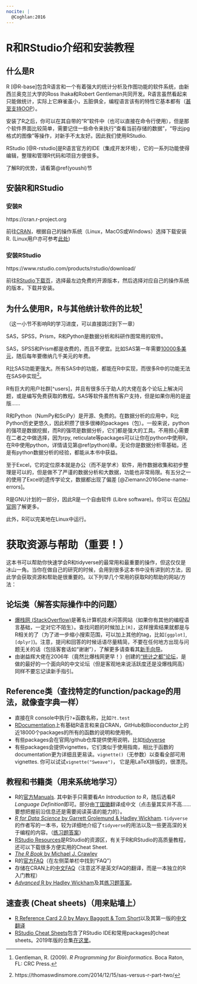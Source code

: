 ```yaml
---
nocite: |
  @Coghlan:2016
---
```



# R和RStudio介绍和安装教程 {#intro-and-installation}

## 什么是R

R [@R-base]包含R语言和一个有着强大的统计分析及作图功能的软件系统，由新西兰奥克兰大学的Ross Ihaka和Robert Gentleman共同开发。R语言虽然看起来只能做统计，实际上它麻雀虽小，五脏俱全，编程语言该有的特性它基本都有（[甚至支持OOP](https://adv-r.hadley.nz/oo.html)）。

安装了R之后，你可以在其自带的“R”软件中（也可以直接在命令行使用），但是那个软件界面比较简单，需要记住一些命令来执行“查看当前存储的数据”，“导出jpg格式的图像”等操作，对新手不太友好。因此我们使用RStudio. 

RStudio [@R-rstudio]是R语言官方的IDE（集成开发环境），它的一系列功能使得编辑，整理和管理R代码和项目方便很多。

了解R的优势，请看第\@ref(youshi)节

## 安装R和RStudio

### 安装R

https://cran.r-project.org

前往[CRAN](https://cran.r-project.org)，根据自己的操作系统（Linux，MacOS或Windows）选择下载安装R. (Linux用户亦可参考[此处](https://blog.zenggyu.com/en/post/2018-01-29/installing-r-r-packages-e-g-tidyverse-and-rstudio-on-ubuntu-linux/))

### 安装RStudio

https://www.rstudio.com/products/rstudio/download/

前往[RStudio下载页](https://www.rstudio.com/products/rstudio/download/)，选择最左边免费的开源版本，然后选择对应自己的操作系统的版本，下载并安装。

## 为什么使用R，R与其他统计软件的比较[^0] {#youshi}

（这一小节不影响R的学习进度，可以直接跳过到下一章）

SAS，SPSS，Prism，R和Python是数据分析和科研作图常用的软件。

SAS，SPSS和Prism都是收费的，而且不便宜。比如SAS第一年需要[10000多美元](http://www.sas.com/store/products-solutions/cSoftware-p1.html)，随后每年要缴纳几千美元的年费。

R比SAS功能更强大。所有SAS中的功能，都能在R中实现，而很多R中的功能无法在SAS中实现[^1]。

R有巨大的用户社群[^users]，并且有很多乐于助人的大佬在各个论坛上解决问题，或是编写免费获取的教程。SAS等软件虽然有客户支持，但是如果你用的是盗版……

[users]: https://blog.revolutionanalytics.com/2014/04/a-world-map-of-r-user-activity.html

R和Python（NumPy和SciPy）是开源、免费的。在数据分析的应用中，R比Python历史更悠久，因此积攒了很多很棒的packages（包）。一般来说，python的强项是数据挖掘，而R的强项是数据分析，它们都是强大的工具。不用担心需要在二者之中做选择，因为rpy, reticulate等packages可以让你在python中使用R，在R中使用python，详情请见第\@ref(python)章。无论你是数据分析零基础，还是有python数据分析的经验，都能从本书中获益。

至于Excel，它的定位原本就是办公（而不是学术）软件，用作数据收集和初步整理是可以的，但是做不了严谨的数据分析和大数据，功能也非常局限。有五分之一的使用了Excel的遗传学论文，数据都出现了偏差 [@Ziemann2016Gene-name-errors]。


R是GNU计划的一部分，因此R是一个自由软件 (Libre software)。你可以 在[GNU官网](https://www.gnu.org/philosophy/free-sw.zh-cn.html)了解更多。

此外，R可以完美地在Linux中运行。

[^0]: Gentleman, R. (2009). *R Programming for Bioinformatics*. Boca Raton, FL: CRC Press.
[^1]: https://thomaswdinsmore.com/2014/12/15/sas-versus-r-part-two/
[^Excel]: Ziemann, M., Eren, Y., & El-Osta, A. (2016). Gene name errors are widespread in the scientific literature. Genome Biology, 17(1), 177. Retrieved from https://doi.org/10.1186/s13059-016-1044-7. doi:10.1186/s13059-016-1044-7

# 获取资源与帮助（重要！） {#getting-help}

这本书可以帮助你快速学会R和tidyverse的最常用和最重要的操作，但这仅仅是冰山一角。当你在做自己的研究的时候，会用到很多这本书中没有讲到的方法，因此学会获取资源和帮助是很重要的。以下列举几个常用的获取R的帮助的网站/方法：

## 论坛类（解答实际操作中的问题）

- [爆栈网 (StackOverflow)](https://stackoverflow.com)是著名计算机技术问答网站（如果你有其他的编程语言基础，一定对它不陌生）。查找问题的时候加上`[R]`，这样搜索结果就都是与R相关的了（为了进一步缩小搜索范围，可以加上其他的tag，比如`[ggplot]`, `[dplyr]`)。注意，提问和回答的时候话语尽量精简，不要在任何地方出现与问题无关的话（包括客套话如“谢谢”），了解更多请查看其[新手向导](https://stackoverflow.com/tour)。
- 由谢益辉大佬在2006年（竟然比爆栈网更早！）创建的[“统计之都”论坛](https://d.cosx.org)，是做的最好的一个面向R的中文论坛（但是客观地来说活跃度还是没爆栈网高）同样不要忘记读新手指引。

## Reference类（查找特定的function/package的用法，就像查字典一样）

- 直接在R console中执行`?`+函数名称，比如`?t.test`
- [RDocumentation](https://www.rdocumentation.org)上有基础R语言和来自CRAN，GitHub和Bioconductor上的近18000个packages的所有的函数的说明和使用例。
- 有些packages会在官网/github仓库提供使用说明，比如[tidyverse](https://www.tidyverse.org)
- 有些packages会提供vignettes，它们类似于使用指南，相比于函数的documentation更为详细且更易读。`vignette()`（无参数）以查看全部可用vignettes. 你可以试试`vignette("Sweave")`， 它是用LaTeX排版的，很漂亮。

## 教程和书籍类（用来系统地学习）

- R的[官方Manuals](https://cran.r-project.org/manuals.html).
其中新手只需要看*An Introduction to R*，随后选看*R Language Definition*即可。部分由[丁国徽](https://github.com/dingguohui)翻译成中文（点击量其实并不高……要想把握前沿信息还是需要阅读英语的能力的）。
- [*R for Data Science* by Garrett Grolemund & Hadley Wickham](https://r4ds.had.co.nz). `tidyverse`的作者写的一本书，较为详细地介绍了`tidyverse`的用法以及一些更高深的关于编程的内容。（[练习题答案](https://jrnold.github.io/r4ds-exercise-solutions/)）
- [RStudio Resources](https://resources.rstudio.com)是RStudio的资源区，有关于R和RStudio的高质量教程，还可以下载很多方便实用的Cheat Sheet. 
- [*The R Book* by Michael J. Crawley](https://github.com/TianyiShi2001/R-Tutorial-Resorces/blob/master/资源/书籍/TheRBook.pdf)
- R的[官方FAQ](https://cran.r-project.org)（在左侧菜单栏中找到“FAQ”）
- 存储在CRAN上的[中文FAQ](https://cran.r-project.org/doc/contrib/Liu-FAQ.pdf)（注意这不是英文FAQ的翻译，而是一本独立的R入门教程）
- [*Advanced* R by Hadley Wickham](https://adv-r.hadley.nz/index.html)及其[练习题答案](https://advanced-r-solutions.rbind.io)。

## 速查表 (Cheat sheets)（用来贴墙上）

- [R Reference Card 2.0 by Mayy Baggott & Tom Short](https://cran.r-project.org/doc/contrib/Baggott-refcard-v2.pdf)以及其第一版的[中文翻译](https://cran.r-project.org/doc/contrib/Liu-R-refcard.pdf)
- [RStudio Cheat Sheets](https://www.rstudio.com/resources/cheatsheets/)包含了RStudio IDE和常用packages的cheat sheets。2019年版的合集[在这里](https://www.rstudio.com/wp-content/uploads/2019/01/Cheatsheets_2019.pdf)。

